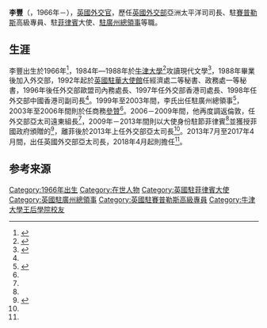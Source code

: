 {{Otheruses|subject=英國外交官|other=漢名相同的其他人物|李豐}}
{{noteTA
|G1=地名
}}
{{Infobox person
|name = 李豐<br><small>{{lang|en|Stephen Lillie}}</small>
| width          = 270px
|nationality={{GBR}}
|date of birth = 1966年
|place of birth = 
| death_date= 
| death_place= 
|spouse=
| languages =
|occupation     = [[外交官|外交官]]
| educate =[[牛津大學|牛津大學]]
}}
'''李豐'''（{{lang-en|Stephen Lillie}}，1966年－），[[英國|英國]][[外交官|外交官]]，歷任[[英國外交部|英國外交部]]亞洲太平洋司司長、駐[[賽普勒斯|賽普勒斯]]高級專員、駐[[菲律賓|菲律賓]]大使、[[英國駐廣州總領事館|駐廣州總領事]]等職。

==生涯==
李豐出生於1966年<ref name="British Diplomats Directory">{{Citation|archiveurl=https://web.archive.org/web/20160304104239/http://www.gulabin.com/britishdiplomatsdirectory/pdf/britishdiplomatsdirectory.pdf |url=http://www.gulabin.com/britishdiplomatsdirectory/pdf/britishdiplomatsdirectory.pdf |script-title=en:British Diplomats Directory |archivedate=2016-03-04 |publisher={{lang|en|[[英國外交部|FCO]] Historians}} |author={{lang|en|Colin Mackie}} |language=en |date=2016 |deadurl=yes }}</ref>{{rp|p298}}，1984年―1988年於[[牛津大學|牛津大學]]<ref name="南方">{{Cite news|title=英国驻穗总领事：我喜欢雷锋 将继续关注广州 |url=http://www.southcn.com/NEWS/gdnews/gdtodayimportant/200306040155.htm |archiveurl=https://web.archive.org/web/20050325072458/http://www.southcn.com/NEWS/gdnews/gdtodayimportant/200306040155.htm |deadurl=yes |date=2003-06-04 |archivedate=2005-03-25 |accessdate=2016-06-04 |language=zh-hans |publisher=[[南方報業傳媒集團|南方網]] }}</ref>攻讀現代文學<ref name="govuk">{{Cite web |script-title=en:Stephen Lillie |language=en |url=https://www.gov.uk/government/people/stephen-lillie |archiveurl=https://archive.today/20190705073459/https://www.gov.uk/government/people/stephen-lillie |deadurl=no |archivedate=2019-07-05 |accessdate=2016-06-04 |author= |publisher=[[英國政府|GOV.UK]] }}</ref>，1988年畢業後加入外交部，1992年起於[[英國駐華大使館|英國駐華大使館]]任經濟處二等秘書、政務處一等秘書，1996年後任外交部歐盟司內務處長、1997年任外交部香港司處長、1998年任外交部中國香港司副司長<ref name="南方"></ref>。1999年至2003年間，李氏出任駐廣州總領事<ref name="Manila">{{Cite web|script-title=en:The Queen’s ‘Asia Guy’ |language=en |url=http://www.manilatimes.net/the-queens-asia-guy/12898/ |archiveurl=https://web.archive.org/web/20160604150520/http://www.manilatimes.net/the-queens-asia-guy/12898/ |accessdate=2016-06-04 |archivedate=2016-06-04 |publisher={{lang|en|[[马尼拉时报|The Manila Times]]|deadurl=yes }}|date=2013-06-25}}</ref>，2003年至2006年間則於{{Link-en|英國駐印度高級專員公署|British High Commission, New Delhi|駐印度高級專員公署}}任商務[[參贊|參贊]]<ref name="British Diplomats Directory"></ref>{{rp|p567}}。2006－2009年間，他再度調返倫敦，任外交部亞太司遠東組長<ref name="British Diplomats Directory"/>{{rp|p958}}，2009年－2013年間則以大使身份駐節菲律賓<ref name="British Diplomats Directory"></ref>{{rp|p786}}並獲授菲國政府頒贈的{{Link-en|錫卡圖納勳章|Order of Sikatuna}}<ref>{{cite web|language=en |url=http://www.gov.ph/the-order-of-sikatuna/ |script-title=en:Order of Sikatuna |archiveurl=https://web.archive.org/web/20160319131538/http://www.gov.ph/the-order-of-sikatuna/ |archivedate=2016-03-19 |accessdate=2016-06-04 |publisher={{lang|en|Official Gazette of the Republic of the Philippines}} |deadurl=yes }}</ref>，離菲後於2013年上任外交部亞太司長<ref name="British Diplomats Directory"></ref>{{rp|p298}}。2013年7月至2017年4月間，出任英國外交部亞太司長，2018年4月起則擔任{{Link-en|英國駐賽普勒斯高級專員列表|List of High Commissioners of the United Kingdom to Cyprus|英國駐賽普勒斯高級專員}}<ref name="govuk"/>。

==参考来源==
{{注脚}}
{{s-start}}
{{s-dip}}
{{succession box
|before = {{Link-en|馬修·基德|Matthew Kidd}}
|after = （現任）
|title = 英國駐賽普勒斯高級專員
|years =2018年－
}}
{{succession box
|before = {{Link-en|彼得·貝金漢|Peter Beckingham}}
|after = {{Link-en|阿西夫·阿瑪德|Asif Ahmad}}
|title = 英國駐菲律賓大使
|years =2009年－2013年
}}
{{succession box
|before = {{Link-en|魏意安|Ian B. Wellfare}}
|after = [[胡克定|胡克定]]
|title = [[英國駐廣州總領事館|英國駐廣州總領事]]
|years =1999年－2003年
}}
{{s-end}}
{{DEFAULTSORT:Lille, Stephen}}
[[Category:1966年出生|Category:1966年出生]]
[[Category:在世人物|Category:在世人物]]
[[Category:英國駐菲律賓大使|Category:英國駐菲律賓大使]]
[[Category:英國駐廣州總領事|Category:英國駐廣州總領事]]
[[Category:英國駐賽普勒斯高級專員|Category:英國駐賽普勒斯高級專員]]
[[Category:牛津大學王后學院校友|Category:牛津大學王后學院校友]]